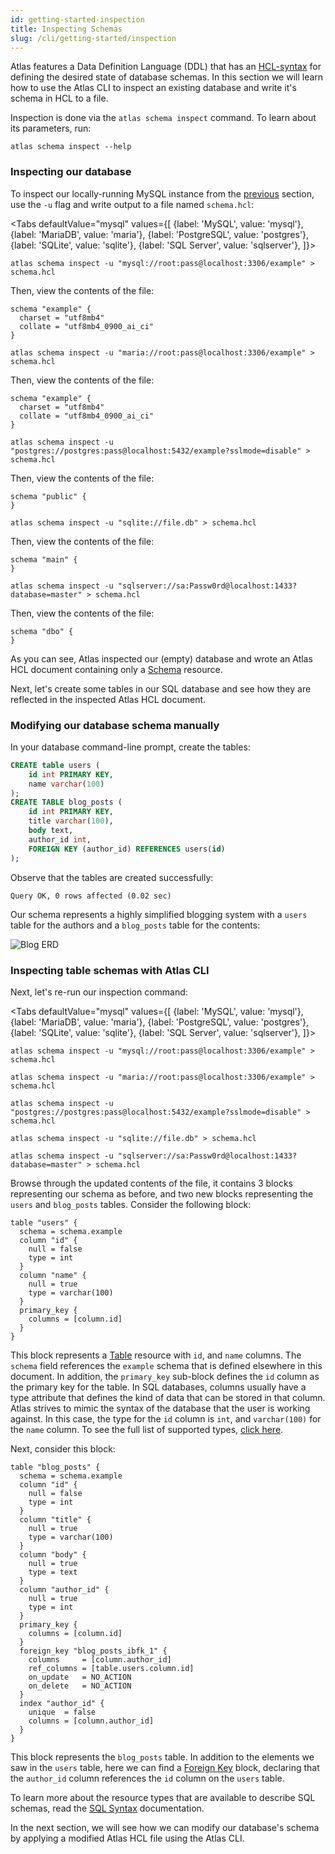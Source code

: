 ```yaml
---
id: getting-started-inspection
title: Inspecting Schemas
slug: /cli/getting-started/inspection
---
```



Atlas features a Data Definition Language (DDL) that has an [HCL-syntax](https://github.com/hashicorp/hcl)
for defining the desired state of database schemas. In this section we will learn how to use the Atlas
CLI to inspect an existing database and write it's schema in HCL to a file.

Inspection is done via the `atlas schema inspect` command. To learn about its parameters, run:
```shell
atlas schema inspect --help
```

### Inspecting our database

To inspect our locally-running MySQL instance from the [previous](/getting-started/) section,
use the `-u` flag and write output to a file named `schema.hcl`:

<Tabs
defaultValue="mysql"
values={[
{label: 'MySQL', value: 'mysql'},
{label: 'MariaDB', value: 'maria'},
{label: 'PostgreSQL', value: 'postgres'},
{label: 'SQLite', value: 'sqlite'},
{label: 'SQL Server', value: 'sqlserver'},
]}>
<TabItem value="mysql">

```shell
atlas schema inspect -u "mysql://root:pass@localhost:3306/example" > schema.hcl
```

Then, view the contents of the file:

```hcl title="schema.hcl"
schema "example" {
  charset = "utf8mb4"
  collate = "utf8mb4_0900_ai_ci"
}
```

</TabItem>
<TabItem value="maria">

```shell
atlas schema inspect -u "maria://root:pass@localhost:3306/example" > schema.hcl
```

Then, view the contents of the file:

```hcl title="schema.hcl"
schema "example" {
  charset = "utf8mb4"
  collate = "utf8mb4_0900_ai_ci"
}
```

</TabItem>
<TabItem value="postgres">

```shell
atlas schema inspect -u "postgres://postgres:pass@localhost:5432/example?sslmode=disable" > schema.hcl
```

Then, view the contents of the file:

```hcl title="schema.hcl"
schema "public" {
}
```

</TabItem>
<TabItem value="sqlite">

```shell
atlas schema inspect -u "sqlite://file.db" > schema.hcl
```

Then, view the contents of the file:

```hcl title="schema.hcl"
schema "main" {
}
```

</TabItem>
<TabItem value="sqlserver">

```shell
atlas schema inspect -u "sqlserver://sa:Passw0rd@localhost:1433?database=master" > schema.hcl
```

Then, view the contents of the file:

```hcl title="schema.hcl"
schema "dbo" {
}
```

</TabItem>
</Tabs>

As you can see, Atlas inspected our (empty) database and wrote an Atlas HCL document
containing only a [Schema](../atlas-schema/hcl.mdx#schema) resource.

Next, let's create some tables in our SQL database and see how they are reflected
in the inspected Atlas HCL document.

### Modifying our database schema manually

In your database command-line prompt, create the tables:
```sql
CREATE table users (
    id int PRIMARY KEY,
    name varchar(100)
);
CREATE TABLE blog_posts (
    id int PRIMARY KEY,
    title varchar(100),
    body text,
    author_id int,
    FOREIGN KEY (author_id) REFERENCES users(id)
);
```
Observe that the tables are created successfully:
```text
Query OK, 0 rows affected (0.02 sec)
```
Our schema represents a highly simplified blogging system with a `users` table for the authors and a `blog_posts` table
for the contents:

![Blog ERD](https://atlasgo.io/uploads/images/blog-erd.png)

### Inspecting table schemas with Atlas CLI

Next, let's re-run our inspection command:


<Tabs
defaultValue="mysql"
values={[
{label: 'MySQL', value: 'mysql'},
{label: 'MariaDB', value: 'maria'},
{label: 'PostgreSQL', value: 'postgres'},
{label: 'SQLite', value: 'sqlite'},
{label: 'SQL Server', value: 'sqlserver'},
]}>
<TabItem value="mysql">

```shell
atlas schema inspect -u "mysql://root:pass@localhost:3306/example" > schema.hcl
```

</TabItem>
<TabItem value="maria">

```shell
atlas schema inspect -u "maria://root:pass@localhost:3306/example" > schema.hcl
```

</TabItem>
<TabItem value="postgres">

```shell
atlas schema inspect -u "postgres://postgres:pass@localhost:5432/example?sslmode=disable" > schema.hcl
```

</TabItem>
<TabItem value="sqlite">

```shell
atlas schema inspect -u "sqlite://file.db" > schema.hcl
```

</TabItem>
<TabItem value="sqlserver">

```shell
atlas schema inspect -u "sqlserver://sa:Passw0rd@localhost:1433?database=master" > schema.hcl
```

</TabItem>
</Tabs>

Browse through the updated contents of the file, it contains 3 blocks representing
our schema as before, and two new blocks representing the `users` and `blog_posts` tables.
Consider the following block:
```hcl
table "users" {
  schema = schema.example
  column "id" {
    null = false
    type = int
  }
  column "name" {
    null = true
    type = varchar(100)
  }
  primary_key {
    columns = [column.id]
  }
}
```
This block represents a [Table](../atlas-schema/hcl.mdx#table) resource with `id`, and `name`
columns. The `schema` field references the `example` schema that is defined elsewhere
in this document. In addition, the `primary_key` sub-block defines the `id` column as
the primary key for the table. In SQL databases, columns usually have a type attribute
that defines the kind of data that can be stored in that column. Atlas strives to
mimic the syntax of the database that the user is working against. In this case, the
type for the `id` column is `int`, and `varchar(100)` for the `name` column. To
see the full list of supported types, [click here](../atlas-schema/hcl-types.md).


Next, consider this block:
```hcl
table "blog_posts" {
  schema = schema.example
  column "id" {
    null = false
    type = int
  }
  column "title" {
    null = true
    type = varchar(100)
  }
  column "body" {
    null = true
    type = text
  }
  column "author_id" {
    null = true
    type = int
  }
  primary_key {
    columns = [column.id]
  }
  foreign_key "blog_posts_ibfk_1" {
    columns     = [column.author_id]
    ref_columns = [table.users.column.id]
    on_update   = NO_ACTION
    on_delete   = NO_ACTION
  }
  index "author_id" {
    unique  = false
    columns = [column.author_id]
  }
}
```
This block represents the `blog_posts` table. In addition to the elements
we saw in the `users` table, here we can find a [Foreign Key](../atlas-schema/hcl.mdx#foreign-key)
block, declaring that the `author_id` column references the `id` column on the
`users` table.

To learn more about the resource types that are available to describe SQL schemas,
read the [SQL Syntax](../atlas-schema/hcl.mdx) documentation.

In the next section, we will see how we can modify our database's schema by
applying a modified Atlas HCL file using the Atlas CLI.
